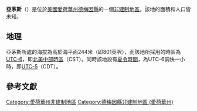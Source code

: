 {{noteTA
|G1=USState
|G2=地名
|G3=Unit
}}
{{Infobox settlement
|official_name            = 亞茅斯
|native_name = Yarmouth
|settlement_type          = [[非建制地區|非建制地區]]
|image_skyline            = 
|imagesize                = 
|image_map                = 
|mapsize                  = 
|pushpin_map              = USA Iowa
|pushpin_label            = 亞茅斯
|pushpin_label_position   = top
|pushpin_map_caption      = 亞茅斯在愛荷華州的位置
|subdivision_type         = [[世界政區索引|國家]]
|subdivision_type1        = [[美国州份|州份]]
|subdivision_type2        = [[愛荷華州行政区划|縣]]
|subdivision_name         = [[美国|美国]]
|subdivision_name1        = [[愛荷華州|愛荷華州]]
|subdivision_name2        = [[德梅因縣_(愛荷華州)|德梅因縣]]
|elevation_ft             = 801
|elevation_m              = 244
|area_total_km2           = 
|area_total_sq_mi         = 
|area_land_km2            = 
|area_land_sq_mi          = 
|area_water_km2           = 
|area_water_sq_mi         = 
|population_as_of         = 2010
|population_footnotes     = 
|population_total         = 
|population_metro         = 
|population_density_km2   = auto
|population_density_sq_mi = auto
|timezone                 = [[北美中部时区|北美中部时区]]
|utc_offset               = -6
|coordinates              = {{coord|41|01|35|N|91|19|25|W|display=inline,title}}
| coor_pinpoint           = 
| coordinates_footnotes   = 
|timezone_DST             = CDT
|utc_offset_DST           = -5
|postal_code_type         = [[美國郵區編號|郵區編號]]
|postal_code              = 52650
|area_code                = {{link-en|电话区号319|Area code 319|319}}
|blank_name = [[地名信息系统|GNIS ID]]
|blank_info = 463236<ref name="GNIS">{{cite gnis|463236|Yarmouth}}</ref>
}}
'''亞茅斯'''（{{lang-en|Yarmouth}}）是位於[[美國|美國]][[愛荷華州|愛荷華州]][[德梅因縣_(愛荷華州)|德梅因縣]]的一個[[非建制地區|非建制地區]]。該地的面積和人口皆未知。

== 地理 ==
亞茅斯所處的海拔為高於海平面244米（即801英呎），而該地所採用的時區為[[UTC-6|UTC-6]]，即[[北美中部時區|北美中部時區]]（CST）。同時該地設有[[夏令時間|夏令時間]]，為UTC-6調快一小時，即[[UTC-5|UTC-5]]（CDT）。

== 參考文獻 ==
{{reflist}}

{{德梅因縣 (愛荷華州)}}

{{DEFAULTSORT:Yarmouth}}
[[Category:愛荷華州非建制地區|Category:愛荷華州非建制地區]]
[[Category:德梅因縣非建制地區_(愛荷華州)|Category:德梅因縣非建制地區 (愛荷華州)]]

{{Iowa-geo-stub}}